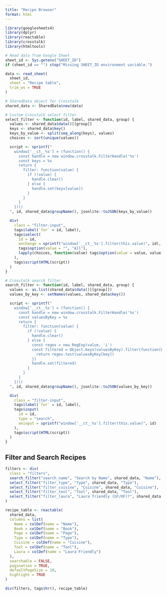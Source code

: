 ```yaml
---
title: "Recipe Browser"
format: html
---
```


```r
library(googlesheets4)
library(dplyr)
library(reactable)
library(crosstalk)
library(htmltools)

# Read data from Google Sheet
sheet_id <- Sys.getenv("SHEET_ID")
if (sheet_id == "") stop("Missing SHEET_ID environment variable.")

data <- read_sheet(
  sheet_id,
  sheet = "Recipe table",
  trim_ws = TRUE
)

# SharedData object for Crosstalk
shared_data <- SharedData$new(data)

# Custom Crosstalk select filter
select_filter <- function(id, label, shared_data, group) {
  values <- shared_data$data()[[group]]
  keys <- shared_data$key()
  keys_by_value <- split(seq_along(keys), values)
  choices <- sort(unique(values))

  script <- sprintf("
    window['__ct__%s'] = (function() {
      const handle = new window.crosstalk.FilterHandle('%s')
      const keys = %s
      return {
        filter: function(value) {
          if (!value) {
            handle.clear()
          } else {
            handle.set(keys[value])
          }
        }
      }
    })()
  ", id, shared_data$groupName(), jsonlite::toJSON(keys_by_value))

  div(
    class = "filter-input",
    tags$label(`for` = id, label),
    tags$select(
      id = id,
      onchange = sprintf("window['__ct__%s'].filter(this.value)", id),
      tags$option(value = "", "All"),
      lapply(choices, function(value) tags$option(value = value, value))
    ),
    tags$script(HTML(script))
  )
}

# Crosstalk search filter
search_filter <- function(id, label, shared_data, group) {
  values <- as.list(shared_data$data()[[group]])
  values_by_key <- setNames(values, shared_data$key())

  script <- sprintf("
    window['__ct__%s'] = (function() {
      const handle = new window.crosstalk.FilterHandle('%s')
      const valuesByKey = %s
      return {
        filter: function(value) {
          if (!value) {
            handle.clear()
          } else {
            const regex = new RegExp(value, 'i')
            const filtered = Object.keys(valuesByKey).filter(function(key) {
              return regex.test(valuesByKey[key])
            })
            handle.set(filtered)
          }
        }
      }
    })()
  ", id, shared_data$groupName(), jsonlite::toJSON(values_by_key))

  div(
    class = "filter-input",
    tags$label(`for` = id, label),
    tags$input(
      id = id,
      type = "search",
      oninput = sprintf("window['__ct__%s'].filter(this.value)", id)
    ),
    tags$script(HTML(script))
  )
}
```

## Filter and Search Recipes

```r
filters <- div(
  class = "filters",
  search_filter("search_name", "Search by Name", shared_data, "Name"),
  select_filter("filter_type", "Type", shared_data, "Type"),
  select_filter("filter_cuisine", "Cuisine", shared_data, "Cuisine"),
  select_filter("filter_tool", "Tool", shared_data, "Tool"),
  select_filter("filter_laura", "Laura friendly (GF/OF)?", shared_data, "Laura")
)

recipe_table <- reactable(
  shared_data,
  columns = list(
    Name = colDef(name = "Name"),
    Book = colDef(name = "Book"),
    Page = colDef(name = "Page"),
    Type = colDef(name = "Type"),
    Cuisine = colDef(name = "Cuisine"),
    Tool = colDef(name = "Tool"),
    Laura = colDef(name = "Laura Friendly")
  ),
  searchable = FALSE,
  pagination = TRUE,
  defaultPageSize = 10,
  highlight = TRUE
)
```

```r
div(filters, tags$hr(), recipe_table)
```